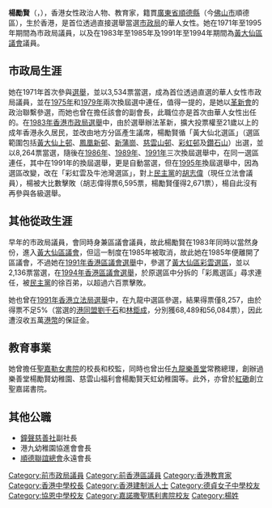 '''楊勵賢'''（{{lang-en|Cecilia Yeung Lai-yin}}，{{bd|1930年||2021年|1月4日||catIdx=Yeung}}），香港女性政治人物、教育家，籍貫[[廣東省|廣東省]][[順德縣|順德縣]]（今[[佛山市|佛山市]]順德區），生於香港，是首位透過直接選舉當選[[市政局_(香港)|市政局]]的華人女性。她在1971年至1995年期間為市政局議員，以及在1983年至1985年及1991年至1994年期間為[[黃大仙區議會|黃大仙區議會]]議員。

==市政局生涯==
她在1971年首次參與[[1971年香港市政局選舉|選舉]]，並以3,534票當選，成為首位透過直選的華人女性市政局議員，並在[[1975年香港市政局選舉|1975年]]和[[1979年香港市政局選舉|1979年]]兩次換屆選中連任，值得一提的，是她以[[革新會|革新會]]的政治聯繫參選，而她也曾在擔任該會的副會長，此職位亦是首次由華人女性出任的。在[[1983年香港市政局選舉|1983年香港市政局選舉]]中，由於選舉辦法革新，擴大投票權至21歲以上的成年香港永久居民，並改由地方分區產生議席，楊勵賢循「黃大仙北選區」（選區範圍包括[[黃大仙上邨|黃大仙上邨]]、[[鳳凰新邨|鳳凰新邨]]、[[新蒲崗|新蒲崗]]、[[慈雲山邨|慈雲山邨]]、[[彩虹邨|彩虹邨]]及[[鑽石山|鑽石山]]）出選，並以8,264票當選，隨後在[[1986年香港市政局及區域市政局選舉|1986年]]、[[1989年香港市政局及區域市政局選舉|1989年]]、[[1991年香港市政局及區域市政局選舉|1991年]]三次換屆選舉中，在同一選區連任，其中在1991年的換屆選舉，更是自動當選，但在[[1995年香港市政局及區域市政局選舉|1995年]]換屆選舉中，因為選區改變，改在「彩虹雲及牛池灣選區」，對上[[民主黨_(香港)|民主黨]]的[[胡志偉_(政治人物)|胡志偉]]（現任立法會議員），楊被大比數擊敗（胡志偉得票6,595票，楊勵賢僅得2,671票），楊自此沒有再參與各級選舉。

==其他從政生涯==
早年的市政局議員，會同時身兼區議會議員，故此楊勵賢在1983年同時以當然身份，進入[[黃大仙區議會|黃大仙區議會]]，但這一制度在1985年被取消，故此她在1985年便離開了區議會，不過她在[[1991年香港區議會選舉|1991年香港區議會選舉]]中，參選了[[黃大仙區|黃大仙區]][[彩雲邨|彩雲選區]]，並以2,136票當選，在[[1994年香港區議會選舉|1994年香港區議會選舉]]，於原選區中分拆的「彩鳳選區」尋求連任，被[[民主黨_(香港)|民主黨]]的徐百弟，以超過六百票擊敗。

她也曾在[[1991年香港立法局選舉|1991年香港立法局選舉]]中，在九龍中選區參選，結果得票僅8,257，由於得票不足5%（當選的[[港同盟|港同盟]][[劉千石|劉千石]]和[[林鉅成|林鉅成]]，分別獲68,489和56,084票），因此遭沒收五萬[[港幣|港幣]]的保証金。

==教育事業==
她曾擔任[[聖嘉勒女書院|聖嘉勒女書院]]的校長和校監，同時也曾出任[[九龍樂善堂|九龍樂善堂]]常務總理，創辦過樂善堂楊勵賢幼稚園、慈雲山福利會楊勵賢天虹幼稚園等。此外，亦曾於[[紅磡|紅磡]]創立聖嘉諾書院。

==其他公職==
* [[鐘聲慈善社|鐘聲慈善社]]副社長
* 港九幼稚園協進會會長
* [[順德聯誼總會|順德聯誼總會]]永遠會長

[[Category:前市政局議員|Category:前市政局議員]]
[[Category:前香港區議員|Category:前香港區議員]]
[[Category:香港教育家|Category:香港教育家]]
[[Category:香港中學校長|Category:香港中學校長]]
[[Category:香港建制派人士|Category:香港建制派人士]]
[[Category:德貞女子中學校友|Category:德貞女子中學校友]]
[[Category:協恩中學校友|Category:協恩中學校友]]
[[Category:嘉諾撒聖瑪利書院校友|Category:嘉諾撒聖瑪利書院校友]]
[[Category:楊姓|Category:楊姓]]